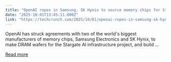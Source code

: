 ```yaml
---
title: "OpenAI ropes in Samsung, SK Hynix to source memory chips for Stargate"
date: "2025-10-01T13:45:11.000Z"
link: "https://techcrunch.com/2025/10/01/openai-ropes-in-samsung-sk-hynix-to-source-memory-chips-for-stargate/"
---
```


OpenAI has struck agreements with two of the world's biggest manufacturers of memory chips, Samsung Electronics and SK Hynix, to make DRAM wafers for the Stargate AI infrastructure project, and build ...

[Read more](https://techcrunch.com/2025/10/01/openai-ropes-in-samsung-sk-hynix-to-source-memory-chips-for-stargate/)
